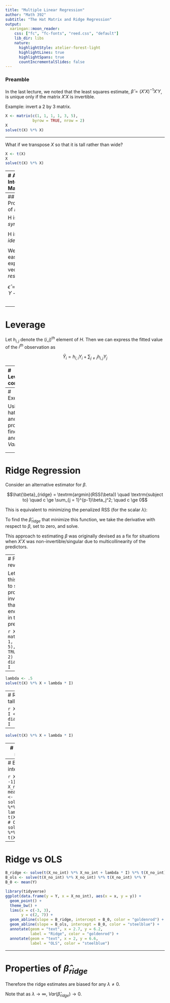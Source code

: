 ```yaml
---
title: "Multiple Linear Regression"
author: "Math 392"
subtitle: "The Hat Matrix and Ridge Regression"
output:
  xaringan::moon_reader:
    css: ["fc", "fc-fonts", "reed.css", "default"]
    lib_dir: libs
    nature:
      highlightStyle: atelier-forest-light
      highlightLines: true
      highlightSpans: true
      countIncrementalSlides: false
---
```


### Preamble

In the last lecture, we noted that the least squares estimate, $\hat{\beta} = (X'X)^{-1}X'Y$, is unique only if the matrix $X'X$ is invertible.

Example: invert a 2 by 3 matrix.

```r
X <- matrix(c(1, 1, 1, 1, 3, 5), 
            byrow = TRUE, nrow = 2)
X
solve(t(X) %*% X)
```

---

What if we transpose $X$ so that it is tall rather than wide?

```r
X <- t(X)
X
solve(t(X) %*% X)
```

---
# A Very Interesting Matrix: $H$

Recall:

$$
\hat{Y} = X\hat{\beta} = X(X'X)^{-1}X'Y
$$

The "hat matrix", $H$,

$$
H = X(X'X)^{-1}X'
$$

because it puts a hat on the Y.

---
## Properties of $H$

H is *symmetric*.

\begin{align}
H' &= X(X'X)^{-1}X' \\
&= X'' [(X'X)^{-1}]'X' \\
&= X [(X'X)']^{-1}X' \\
&= X(X'X)^{-1}X' \\
&= H
\end{align}

H is *idempotent*.

\begin{align}
H^2 &= X(X'X)^{-1}X'X(X'X)^{-1}X' \\
&= X(X'X)^{-1}X' \\
&= H
\end{align}

We can easily express the vector of *residuals*, $\hat{\epsilon}$.

$$
\hat{\epsilon} = Y - \hat{Y} = Y - HY = (I - H)Y
$$

---
# Leverage

Let $h_{i, j}$ denote the $(i, j)^{th}$ element of $H$. Then we can express the fitted value of the $i^{th}$ observation as

$$\hat{Y}_i = h_{i, i}Y_i + \sum_{j \ne i}h_{i, j} Y_j$$


---
# Leverage, cont.

In simple linear regression,

\begin{align}
H &= X(X'X)^{-1}X' \\
&= 
\end{align}

 
 
 
For the $i^{th}$ observation:

$$
h_{i,i} = \frac{1}{n} + \frac{(x_i - \bar{x})^2}{SS_X}
$$

High leverage:

$$h_{i, i} > 2 \, \textrm{avg}(h_{i,i}) = 2  \frac{p}{n}$$


---
# Exercises

Using the hat matrix and its properties, find $E(\hat{\epsilon})$ and $Var(\hat{\epsilon})$.

\begin{align}
E(\hat{\epsilon}|X) &= E((I - H)Y|X) \\
&= (I - H)E(Y|X) \\
&= (I - H)X\beta \\
&= x\beta - X(X'X)^{-1}X'X\beta \\
&= 0
\end{align}

\begin{align}
Var(\hat{\epsilon}|X) &= Var((I - H)Y) \\
&= (I - H)Var(Y)(I - H)' \\
&= (I - H)\sigma^2(I - H)' \\
&= \sigma^2 (II' - HI' - IH' + HH') \\
&= \sigma^2 (I - H - H + H) \\
&= \sigma^2(I - H)
\end{align}


---
# Ridge Regression

Consider an alternative estimator for $\beta$.

$$\hat{\beta}_{ridge} = \textrm{argmin}(RSS(\beta)) \quad \textrm{subject to} \quad c \ge \sum_{j = 1}^{p-1}\beta_j^2; \quad c \ge 0$$

This is equivalent to minimizing the penalized RSS (for the scalar $\lambda$):

\begin{align}
PRSS(\beta) &= (Y - X\beta)'(Y - X\beta) + \lambda \beta'\beta \\
&= Y'Y - \beta'X'Y - Y'X\beta + \beta'X'X\beta + \lambda \beta'\beta \\
&= Y'Y - 2\beta'X'Y.
\end{align}

To find the $\hat{\beta}_{ridge}$ that minimize this function, we take the derivative with respect to $\beta$, set to zero, and solve.

\begin{align}
\frac{\partial \, PRSS}{\partial \, \beta} &= 0 -2X'Y + 2X'X\beta + 2 \lambda \beta = 0 \\
X'Y &= (X'X + \lambda I)\beta \\
\hat{\beta}_{ridge} &= (X'X + \lambda I)^{-1}X'Y
\end{align}

This approach to estimating $\beta$ was originally devised as a fix for situations when $X'X$ was non-invertible/singular due to multicollinearity of the predictors. 


---
# Preamble revisited

Let's apply this technique to solve the problem of invertibility that we encountered in the preamble.

```r
X <- matrix(c(1, 1, 1, 1, 3, 5), byrow = TRUE, nrow = 2)
X
I <- diag(ncol(X))
I
```

---

```r
lambda <- .5
solve(t(X) %*% X + lambda * I)
```


---
# Ridge on a tall matrix

```r
X <- t(X)
X
I <- diag(ncol(X))
I
```

---

```r
solve(t(X) %*% X + lambda * I)
```

---
# Ridge on a tall matrix, cont.

```r
Y <- c(3, 5, 6)
# Ridge
solve(t(X) %*% X + lambda * I) %*% t(X) %*% Y
# OLS
solve(t(X) %*% X) %*% t(X) %*% Y
```

What's wrong?

---
# Excluding the intercept

```r
X_no_int <- X[, -1]
X_no_int <- X_no_int - mean(X_no_int)
I <- 1
# Ridge
solve(t(X_no_int) %*% X_no_int + lambda * I) %*%
  t(X_no_int) %*% Y
# OLS
solve(t(X_no_int) %*% X_no_int) %*% t(X_no_int) %*% Y
```


---
# Ridge vs OLS

```r
B_ridge <- solve(t(X_no_int) %*% X_no_int + lambda * I) %*% t(X_no_int) %*% Y
B_ols <- solve(t(X_no_int) %*% X_no_int) %*% t(X_no_int) %*% Y
B_0 <- mean(Y)

library(tidyverse)
ggplot(data.frame(y = Y, x = X_no_int), aes(x = x, y = y)) +
  geom_point() +
  theme_bw() +
  lims(x = c(-3, 3),
       y = c(2, 7)) +
  geom_abline(slope = B_ridge, intercept = B_0, color = "goldenrod") +
  geom_abline(slope = B_ols, intercept = B_0, color = "steelblue") +
  annotate(geom = "text", x = 2.7, y = 6.2, 
           label = "Ridge", color = "goldenrod") +
  annotate(geom = "text", x = 2, y = 6.6, 
           label = "OLS", color = "steelblue")
```

---
# Properties of $\hat{\beta}_{ridge}$

\begin{align}
E(\hat{\beta}_{ridge}|X) &= E((X'X + \lambda I)^{-1}X'Y|X) \\
&= (X'X + \lambda I)^{-1}X'E(Y|X) \\
&= (X'X + \lambda I)^{-1}X'X\beta
\end{align}

Therefore the ridge estimates are biased for any $\lambda \ne 0$.

\begin{align}
Var(\hat{\beta}_{ridge}|X) &= Var((X'X + \lambda I)^{-1}X'Y|X) \\
&= (X'X + \lambda I)^{-1}X'Var(Y|X)[(X'X + \lambda I)^{-1}X']' \\
&= (X'X + \lambda I)^{-1}X'\sigma^2 I [(X'X + \lambda I)^{-1}X']' \\
&= \sigma^2 (X'X + \lambda I)^{-1} X'X (X'X + \lambda I)^{-1}
\end{align}

Note that as $\lambda \rightarrow \infty$, $Var(\hat{\beta}_{ridge}) \rightarrow 0$.